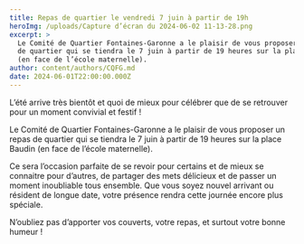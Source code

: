 ```yaml
---
title: Repas de quartier le vendredi 7 juin à partir de 19h
heroImg: /uploads/Capture d’écran du 2024-06-02 11-13-28.png
excerpt: >
  Le Comité de Quartier Fontaines-Garonne a le plaisir de vous proposer un repas
  de quartier qui se tiendra le 7 juin à partir de 19 heures sur la place Baudin
  (en face de l’école maternelle).
author: content/authors/CQFG.md
date: 2024-06-01T22:00:00.000Z
---
```


L’été arrive très bientôt et quoi de mieux pour célébrer que de se retrouver pour un moment convivial et festif !

Le Comité de Quartier Fontaines-Garonne a le plaisir de vous proposer un repas de quartier qui se tiendra le 7 juin à partir de 19 heures sur la place Baudin (en face de l’école maternelle).

Ce sera l’occasion parfaite de se revoir pour certains et de mieux se connaitre pour d’autres, de partager des mets délicieux et de passer un moment inoubliable tous ensemble. Que vous soyez nouvel arrivant ou résident de longue date, votre présence rendra cette journée encore plus spéciale.

N’oubliez pas d’apporter vos couverts, votre repas, et surtout votre bonne humeur !
